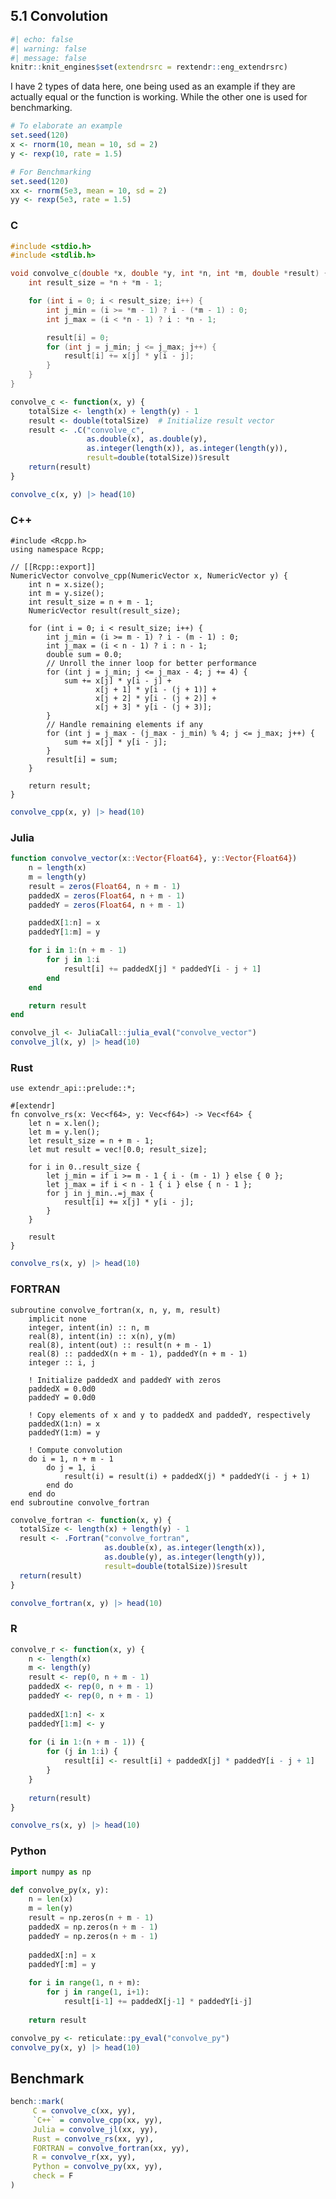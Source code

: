 ## 5.1 Convolution

```r
#| echo: false
#| warning: false
#| message: false
knitr::knit_engines$set(extendrsrc = rextendr::eng_extendrsrc)
```

I have 2 types of data here, one being used as an example if they are actually equal or the function is working. While the other one is used for benchmarking.

```r
# To elaborate an example
set.seed(120)
x <- rnorm(10, mean = 10, sd = 2)
y <- rexp(10, rate = 1.5)

# For Benchmarking
set.seed(120)
xx <- rnorm(5e3, mean = 10, sd = 2)
yy <- rexp(5e3, rate = 1.5)
```

::: {.panel-tabset group="language"}

### C

```c
#include <stdio.h>
#include <stdlib.h>

void convolve_c(double *x, double *y, int *n, int *m, double *result) {
    int result_size = *n + *m - 1;

    for (int i = 0; i < result_size; i++) {
        int j_min = (i >= *m - 1) ? i - (*m - 1) : 0;
        int j_max = (i < *n - 1) ? i : *n - 1;

        result[i] = 0;
        for (int j = j_min; j <= j_max; j++) {
            result[i] += x[j] * y[i - j];
        }
    }
}

```

```r
convolve_c <- function(x, y) {
    totalSize <- length(x) + length(y) - 1
    result <- double(totalSize)  # Initialize result vector
    result <- .C("convolve_c", 
                 as.double(x), as.double(y), 
                 as.integer(length(x)), as.integer(length(y)),
                 result=double(totalSize))$result
    return(result)
}

convolve_c(x, y) |> head(10)
```



### C++


```Rcpp
#include <Rcpp.h>
using namespace Rcpp;

// [[Rcpp::export]]
NumericVector convolve_cpp(NumericVector x, NumericVector y) {
    int n = x.size();
    int m = y.size();
    int result_size = n + m - 1;
    NumericVector result(result_size);

    for (int i = 0; i < result_size; i++) {
        int j_min = (i >= m - 1) ? i - (m - 1) : 0;
        int j_max = (i < n - 1) ? i : n - 1;
        double sum = 0.0;
        // Unroll the inner loop for better performance
        for (int j = j_min; j <= j_max - 4; j += 4) {
            sum += x[j] * y[i - j] +
                   x[j + 1] * y[i - (j + 1)] +
                   x[j + 2] * y[i - (j + 2)] +
                   x[j + 3] * y[i - (j + 3)];
        }
        // Handle remaining elements if any
        for (int j = j_max - (j_max - j_min) % 4; j <= j_max; j++) {
            sum += x[j] * y[i - j];
        }
        result[i] = sum;
    }

    return result;
}

```


```r
convolve_cpp(x, y) |> head(10)
```


### Julia

```julia
function convolve_vector(x::Vector{Float64}, y::Vector{Float64})
    n = length(x)
    m = length(y)
    result = zeros(Float64, n + m - 1)
    paddedX = zeros(Float64, n + m - 1)
    paddedY = zeros(Float64, n + m - 1)

    paddedX[1:n] = x
    paddedY[1:m] = y

    for i in 1:(n + m - 1)
        for j in 1:i
            result[i] += paddedX[j] * paddedY[i - j + 1]
        end
    end

    return result
end

```

```r
convolve_jl <- JuliaCall::julia_eval("convolve_vector")
convolve_jl(x, y) |> head(10)
```


### Rust

```extendrsrc
use extendr_api::prelude::*;

#[extendr]
fn convolve_rs(x: Vec<f64>, y: Vec<f64>) -> Vec<f64> {
    let n = x.len();
    let m = y.len();
    let result_size = n + m - 1;
    let mut result = vec![0.0; result_size];

    for i in 0..result_size {
        let j_min = if i >= m - 1 { i - (m - 1) } else { 0 };
        let j_max = if i < n - 1 { i } else { n - 1 };
        for j in j_min..=j_max {
            result[i] += x[j] * y[i - j];
        }
    }

    result
}

```


```r
convolve_rs(x, y) |> head(10)
```


### FORTRAN

```fortran95
subroutine convolve_fortran(x, n, y, m, result)
    implicit none
    integer, intent(in) :: n, m
    real(8), intent(in) :: x(n), y(m)
    real(8), intent(out) :: result(n + m - 1)
    real(8) :: paddedX(n + m - 1), paddedY(n + m - 1)
    integer :: i, j

    ! Initialize paddedX and paddedY with zeros
    paddedX = 0.0d0
    paddedY = 0.0d0

    ! Copy elements of x and y to paddedX and paddedY, respectively
    paddedX(1:n) = x
    paddedY(1:m) = y

    ! Compute convolution
    do i = 1, n + m - 1
        do j = 1, i
            result(i) = result(i) + paddedX(j) * paddedY(i - j + 1)
        end do
    end do
end subroutine convolve_fortran
```


```r
convolve_fortran <- function(x, y) {
  totalSize <- length(x) + length(y) - 1
  result <- .Fortran("convolve_fortran", 
                     as.double(x), as.integer(length(x)), 
                     as.double(y), as.integer(length(y)),
                     result=double(totalSize))$result
  return(result)
}

convolve_fortran(x, y) |> head(10)
```


### R

```r
convolve_r <- function(x, y) {
    n <- length(x)
    m <- length(y)
    result <- rep(0, n + m - 1)
    paddedX <- rep(0, n + m - 1)
    paddedY <- rep(0, n + m - 1)
    
    paddedX[1:n] <- x
    paddedY[1:m] <- y
    
    for (i in 1:(n + m - 1)) {
        for (j in 1:i) {
            result[i] <- result[i] + paddedX[j] * paddedY[i - j + 1]
        }
    }
    
    return(result)
}

convolve_rs(x, y) |> head(10)
```

### Python

```python
import numpy as np

def convolve_py(x, y):
    n = len(x)
    m = len(y)
    result = np.zeros(n + m - 1)
    paddedX = np.zeros(n + m - 1)
    paddedY = np.zeros(n + m - 1)
    
    paddedX[:n] = x
    paddedY[:m] = y
    
    for i in range(1, n + m):
        for j in range(1, i+1):
            result[i-1] += paddedX[j-1] * paddedY[i-j]
    
    return result

```


```r
convolve_py <- reticulate::py_eval("convolve_py")
convolve_py(x, y) |> head(10)
```

::: 

## Benchmark


```r
bench::mark(
     C = convolve_c(xx, yy),
     `C++` = convolve_cpp(xx, yy),
     Julia = convolve_jl(xx, yy),
     Rust = convolve_rs(xx, yy),
     FORTRAN = convolve_fortran(xx, yy),
     R = convolve_r(xx, yy),
     Python = convolve_py(xx, yy),
     check = F
)
```



